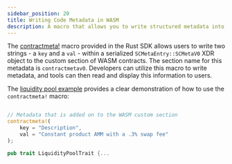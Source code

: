 ```yaml
---
sidebar_position: 20
title: Writing Code Metadata in WASM
description: A macro that allows you to write structured metadata into the WASM custom section.
---
```


The [contractmeta!] macro provided in the Rust SDK allows users to write two
strings - a `key` and a `val` - within a serialized `SCMetaEntry::SCMetaV0` XDR
object to the custom section of WASM contracts. The section name for this
metadata is `contractmetav0`. Developers can utilize this macro to write
metadata, and tools can then read and display this information to users.

The [liquidity pool example] provides a clear demonstration of how to use the
`contractmeta!` macro:

```rust

// Metadata that is added on to the WASM custom section
contractmeta!(
    key = "Description",
    val = "Constant product AMM with a .3% swap fee"
);

pub trait LiquidityPoolTrait {...
```

[contractmeta!]: https://docs.rs/soroban-sdk/0.8.4/soroban_sdk/macro.contractmeta.html
[liquidity pool example]: https://github.com/stellar/soroban-examples/blob/v0.8.4/liquidity_pool/src/lib.rs#L152-L155
